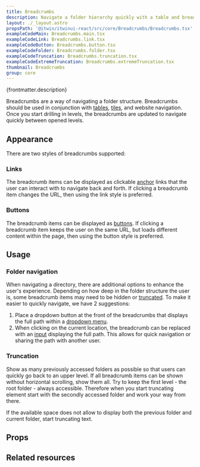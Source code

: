 ```yaml
---
title: Breadcrumbs
description: Navigate a folder hierarchy quickly with a table and breadcrumbs.
layout: ./_layout.astro
propsPath: '@itwin/itwinui-react/src/core/Breadcrumbs/Breadcrumbs.tsx'
exampleCodeMain: Breadcrumbs.main.tsx
exampleCodeLink: Breadcrumbs.link.tsx
exampleCodeButton: Breadcrumbs.button.tsx
exampleCodeFolder: Breadcrumbs.folder.tsx
exampleCodeTruncation: Breadcrumbs.truncation.tsx
exampleCodeExtremeTruncation: Breadcrumbs.extremeTruncation.tsx
thumbnail: Breadcrumbs
group: core
---
```



<p>{frontmatter.description}</p>

<LiveExample src={frontmatter.exampleCodeMain} />

Breadcrumbs are a way of navigating a folder structure. Breadcrumbs should be used in conjunction with [tables](table), [tiles](tile), and website navigation. Once you start drilling in levels, the breadcrumbs are updated to navigate quickly between opened levels.

## Appearance

There are two styles of breadcrumbs supported:

### Links

The breadcrumb items can be displayed as clickable [anchor](anchor) links that the user can interact with to navigate back and forth. If clicking a breadcrumb item changes the URL, then using the link style is preferred.

<LiveExample src={frontmatter.exampleCodeLink} />

### Buttons

The breadcrumb items can be displayed as [buttons](button). If clicking a breadcrumb item keeps the user on the same URL, but loads different content within the page, then using the button style is preferred.

<LiveExample src={frontmatter.exampleCodeButton} />

## Usage

### Folder navigation

When navigating a directory, there are additional options to enhance the user's experience. Depending on how deep in the folder structure the user is, some breadcrumb items may need to be hidden or [truncated](#truncation). To make it easier to quickly navigate, we have 2 suggestions:

1. Place a dropdown button at the front of the breadcrumbs that displays the full path within a [dropdown menu](dropdownmenu).
2. When clicking on the current location, the breadcrumb can be replaced with an [input](input) displaying the full path. This allows for quick navigation or sharing the path with another user.

<LiveExample src={frontmatter.exampleCodeFolder} />

### Truncation

Show as many previously accessed folders as possible so that users can quickly go back to an upper level. If all breadcrumb items can be shown without horizontal scrolling, show them all. Try to keep the first level - the root folder - always accessible. Therefore when you start truncating element start with the secondly accessed folder and work your way from there.

<LiveExample src={frontmatter.exampleCodeTruncation} />

If the available space does not allow to display both the previous folder and current folder, start truncating text.

<LiveExample src={frontmatter.exampleCodeExtremeTruncation} />

## Props

<PropsTable path={frontmatter.propsPath} />

## Related resources
